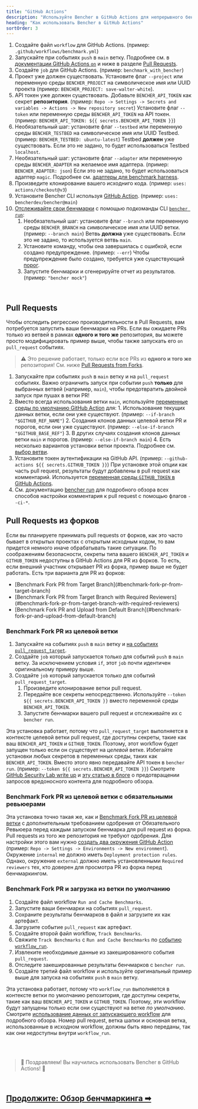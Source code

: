 ```yaml
---
title: "GitHub Actions"
description: "Используйте Bencher в GitHub Actions для непрерывного бенчмаркинга при работе с pull requests"
heading: "Как использовать Bencher в GitHub Actions"
sortOrder: 3
---
```



<GitHubActions1 />

1. Создайте файл `workflow` для GitHub Actions. (пример: `.github/workflows/benchmark.yml`)
2. Запускайте при событиях `push` в `main` ветку. Подробнее см. в [документации GitHub Actions `on`](https://docs.github.com/ru/actions/using-workflows/workflow-syntax-for-github-actions#on) и ниже в разделе [Pull Requests](#pull-requests).
3. Создайте `job` для GitHub Actions. (пример: `benchmark_with_bencher`)
4. Проект уже должен существовать. Установите флаг `--project` или переменную среды `BENCHER_PROJECT` на символическое имя или UUID проекта (пример: `BENCHER_PROJECT: save-walter-white`).
5. API токен уже должен существовать. Добавьте `BENCHER_API_TOKEN` как секрет **репозитория**. (пример: `Repo -> Settings -> Secrets and variables -> Actions -> New repository secret`) Установите флаг `--token` или переменную среды `BENCHER_API_TOKEN` на API токен. (пример: `BENCHER_API_TOKEN: ${{ secrets.BENCHER_API_TOKEN }}`)
6. Необязательный шаг: установите флаг `--testbed` или переменную среды `BENCHER_TESTBED` на символическое имя или UUID Testbed. (пример: `BENCHER_TESTBED: ubuntu-latest`) Testbed **должен** уже существовать. Если это не задано, то будет использоваться Testbed `localhost`.
7. Необязательный шаг: установите флаг `--adapter` или переменную среды `BENCHER_ADAPTER` на желаемое имя адаптера. (пример: `BENCHER_ADAPTER: json`) Если это не задано, то будет использоваться адаптер `magic`. Подробнее см. [адаптеры для benchmark harness](/docs/ru/explanation/adapters).
8. Произведите клонирование вашего исходниго кода. (пример: `uses: actions/checkout@v3`)
9. Установите Bencher CLI используя [GitHub Action](https://github.com/marketplace/actions/bencher-cli). (пример: `uses: bencherdev/bencher@main`)
10. [Отслеживайте свои бенчмарки](/docs/ru/how-to/track-benchmarks) с помощью подкоманды CLI <code><a href="/docs/ru/explanation/bencher-run">bencher run</a></code>:
    1.  Необязательный шаг: установите флаг `--branch` или переменную среды `BENCHER_BRANCH` на символическое имя или UUID ветки. (пример: `--branch main`) Ветвь **должна** уже существовать. Если это не задано, то используется ветвь `main`.
    2.  Установите команду, чтобы она завершилась с ошибкой, если создано предупреждение. (пример: `--err`) Чтобы предупреждение было создано, требуется уже существующий [порог](/docs/ru/explanation/thresholds).
    3.  Запустите бенчмарки и сгенерируйте отчет из результатов. (пример: `"bencher mock"`)

<br/>

## Pull Requests

Чтобы отследить регрессию производительности в Pull Requests, вам потребуется запустить ваши бенчмарки на PRs.
Если вы ожидаете PRs только из ветвей в рамках **одного и того же** репозитория, вы можете просто модифицировать пример выше, чтобы также запускать его `on` `pull_request` событиях.

> ⚠️ Это решение работает, только если все PRs из **одного и того же** репозитория!
> См. ниже [Pull Requests from Forks](#pull-requests-from-forks).

<GitHubActions2 />

1. Запускайте при событиях `push` в `main` ветку и на `pull_request` событиях. Важно ограничить запуск при событии `push` **только** для выбранных ветвей (например, `main`), чтобы предотвратить двойной запуск при пушах в ветки PR!
2. Вместо всегда использования ветки `main`, используйте [переменные среды по умолчанию GitHub Action](https://docs.github.com/ru/actions/learn-github-actions/variables#default-environment-variables) для:
        1. Использование текущих данных ветки, если они уже существуют. (пример: `--if-branch "$GITHUB_REF_NAME"`)
        2. Создания клонов данных целевой ветки PR и порогов, если они уже существуют. (пример: `--else-if-branch "$GITHUB_BASE_REF"`)
        3. В других случаях создания клонов данных ветки `main` и порогов. (пример: `--else-if-branch main`)
        4. Есть несколько вариантов установки ветки проекта. Подробнее см. [выбор ветви](/docs/ru/explanation/branch-selection).
3. Установите токен аутентификации на GitHub API. (пример: `--github-actions ${{ secrets.GITHUB_TOKEN }}`) При установке этой опции как часть pull request, результаты будут добавлены в pull request как комментарий. Используется [переменная среды `GITHUB_TOKEN` в GitHub Actions](https://docs.github.com/ru/actions/security-guides/automatic-token-authentication).
4. См. документацию [bencher run](/docs/ru/explanation/bencher-run) для подробного обзора всех способов настройки комментария к pull request с помощью флагов `--ci-*`.

## Pull Requests из форков

Если вы планируете принимать pull requests от форков, как это часто бывает в открытых проектах с открытым исходным кодом,
то вам придется немного иначе обрабатывать такие ситуации.
По соображениям безопасности, секреты типа вашего `BENCHER_API_TOKEN` и `GITHUB_TOKEN` недоступны в GitHub Actions для PR из форков.
То есть, если внешний участник открывает PR из форка, пример выше не будет работать.
Есть три варианта для PR из форков:

<ul>
  <li>[Benchmark Fork PR from Target Branch](#benchmark-fork-pr-from-target-branch)</li>
  <li>[Benchmark Fork PR from Target Branch with Required Reviewers](#benchmark-fork-pr-from-target-branch-with-required-reviewers)</li>
  <li>[Benchmark Fork PR and Upload from Default Branch](#benchmark-fork-pr-and-upload-from-default-branch)</li>
</ul>

### Benchmark Fork PR из целевой ветки

<GitHubActions4 />

1. Запускайте на событиях `push` в `main` ветку и [на событиях `pull_request_target`](https://docs.github.com/ru/actions/using-workflows/events-that-trigger-workflows#pull_request_target).
2. Создайте `job` который запускается только для событий `push` в `main` ветку. За исключением условия `if`, этот `job` почти идентичен оригинальному примеру выше.
3. Создайте `job` который запускается только для событий `pull_request_target`.
   1. Произведите клонирование ветки pull request.
   2. Передайте все секреты непосредственно. Используйте `--token ${{ secrets.BENCHER_API_TOKEN }}` вместо переменной среды `BENCHER_API_TOKEN`.
   3. Запустите бенчмарки вашего pull request и отслеживайте их с `bencher run`.

Эта установка работает, потому что `pull_request_target` выполняется в контексте целевой ветки pull request,
где доступны секреты, такие как ваш `BENCHER_API_TOKEN` и `GITHUB_TOKEN`.
Поэтому, этот workflow будет запущен только если он существует на _целевой_ ветке.
Избегайте установки любых секретов в переменных среды, таких как `BENCHER_API_TOKEN`.
Вместо этого явно передавайте API токен в `bencher run`. (пример: `--token ${{ secrets.BENCHER_API_TOKEN }}`)
Смотрите [GitHub Security Lab write up](https://securitylab.github.com/research/github-actions-preventing-pwn-requests/)
и [эту статью в блоге](https://nathandavison.com/blog/github-actions-and-the-threat-of-malicious-pull-requests)
о предотвращении запросов вредоносного контента для подробного обзора.

### Benchmark Fork PR из целевой ветки с обязательными ревьюерами

<GitHubActions5 />

Эта установка точно такая же, как и [Benchmark Fork PR из целевой ветки](#benchmark-fork-pr-from-target-branch)
с дополнительным требованием одобрения от Обязательного Ревьюера перед каждым запуском бенчмарка для pull request из форка.
Pull requests из того же репозитория не требуют одобрения.
Для настройки этого вам нужно [создать два окружения GitHub Action](https://docs.github.com/ru/actions/deployment/targeting-different-environments/using-environments-for-deployment#using-an-environment)
(пример: `Repo -> Settings -> Environments -> New environment`).
Окружение `internal` не должно иметь `Deployment protection rules`.
Однако, окружение `external` должно иметь установленными `Required reviewers` тех, кто доверен для просмотра PR из форка перед бенчмаркингом.

### Benchmark Fork PR и загрузка из ветки по умолчанию

<GitHubActions6 />

1. Создайте файл workflow `Run and Cache Benchmarks`.
1. Запустите ваши бенчмарки на событиях `pull_request`.
1. Сохраните результаты бенчмарков в файл и загрузите их как артефакт.
1. Загрузите событие `pull_request` как артефакт.
1. Создайте второй файл workflow, `Track Benchmarks`.
1. Свяжите `Track Benchmarks` с `Run and Cache Benchmarks` по [событию `workflow_run`](https://docs.github.com/ru/actions/using-workflows/events-that-trigger-workflows#workflow_run).
1. Извлеките необходимые данные из закешированного события `pull_request`.
1. Отследите закешированные результаты бенчмарков с `bencher run`.
1. Создайте третий файл workflow и используйте оригинальный пример выше для запуска на событиях `push` в `main` ветку.

Эта установка работает, потому что `workflow_run` выполняется в контексте ветки по умолчанию репозитория,
где доступны секреты, такие как ваш `BENCHER_API_TOKEN` и `GITHUB_TOKEN`.
Поэтому, эти workflow будут запущены только если они существуют на ветке _по умолчанию_.
Смотрите [использование данных от запускающего workflow](https://docs.github.com/ru/actions/using-workflows/events-that-trigger-workflows#using-data-from-the-triggering-workflow) для подробного обзора.
Номер pull request, ветка шапки и основная ветка, использованные в исходном workflow, должны быть явно переданы, так как они недоступны внутри `workflow_run`.

<br/>
<br/>

> 🐰 Поздравляем! Вы научились использовать Bencher в GitHub Actions! 🎉

<br/>

<h2><a href="/docs/ru/explanation/benchmarking">Продолжите: Обзор бенчмаркинга ➡</a></h2>
